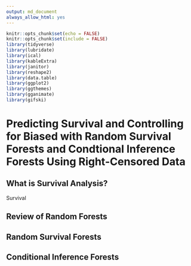 ```yaml
---
output: md_document
always_allow_html: yes
---
```


```r
knitr::opts_chunk$set(echo = FALSE)
knitr::opts_chunk$set(include = FALSE)
library(tidyverse)
library(lubridate)
library(ical)
library(kableExtra)
library(janitor)
library(reshape2)
library(data.table)
library(ggplot2)
library(ggthemes)
library(gganimate)
library(gifski)
```

# Predicting Survival and Controlling for Biased with Random Survival Forests and Condtional Inference Forests Using Right-Censored Data



## What is Survival Analysis?

Survival 


## Review of Random Forests


## Random Survival Forests


## Conditional Inference Forests
